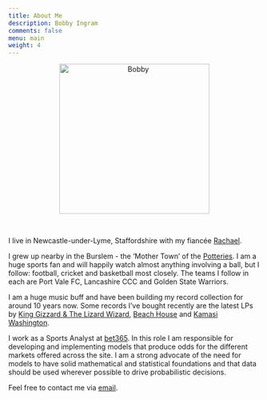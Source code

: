 ```yaml
---
title: About Me
description: Bobby Ingram
comments: false
menu: main
weight: 4
---
```

<center>
<img src="/img/bobby.jpg" alt="Bobby" class="center" height="300">
</center>
<br>

I live in Newcastle-under-Lyme, Staffordshire with my fiancée [Rachael](http://www.rachaelamyreads.co.uk/).

I grew up nearby in the Burslem - the 'Mother Town' of the [Potteries](https://en.wikipedia.org/wiki/Staffordshire_Potteries). I am a huge 
sports fan and will happily watch almost anything involving a ball, but I 
follow: football, cricket and basketball most closely. The teams I follow in 
each are Port Vale FC, Lancashire CCC and Golden State Warriors. 

I am a huge music buff and have been building my record collection for around 10 
years now. Some records I've bought recently are the latest LPs by
[King Gizzard & The Lizard Wizard](http://kinggizzardandthelizardwizard.com/), 
[Beach House](http://www.beachhousebaltimore.com/) and 
[Kamasi Washington](https://www.kamasiwashington.com/).

I work as a Sports Analyst at [bet365](https://www.bet365.com). In this role I 
am responsible for developing and implementing models that produce odds for the 
different markets offered across the site. I am a strong advocate of the need
for models to have solid mathematical and statistical foundations and that data 
should be used wherever possible to drive probabilistic decisions.

Feel free to contact me via [email](mailto:ingram.bob@gmail.com). 